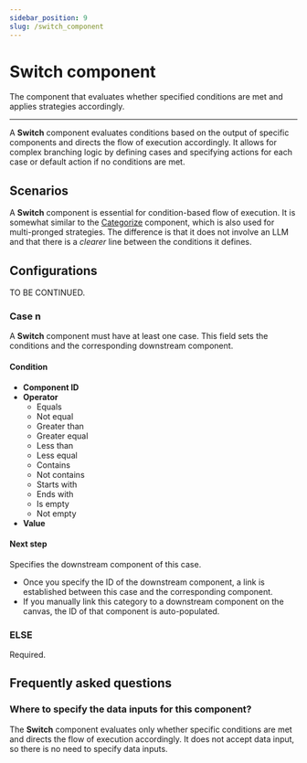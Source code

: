 ```yaml
---
sidebar_position: 9
slug: /switch_component
---
```


# Switch component

The component that evaluates whether specified conditions are met and applies strategies accordingly. 

---

A **Switch** component evaluates conditions based on the output of specific components and directs the flow of execution accordingly. It allows for complex branching logic by defining cases and specifying actions for each case or default action if no conditions are met.

## Scenarios

A **Switch** component is essential for condition-based flow of execution. It is somewhat similar to the [Categorize](https://ragflow.io/docs/dev/categorize_component) component, which is also used for multi-pronged strategies. The difference is that it does not involve an LLM and that there is a *clearer* line between the conditions it defines. 

## Configurations

TO BE CONTINUED.

### Case n

A **Switch** component must have at least one case. This field sets the conditions and the corresponding downstream component.

#### Condition

- **Component ID**
- **Operator**
  - Equals
  - Not equal
  - Greater than
  - Greater equal
  - Less than
  - Less equal
  - Contains 
  - Not contains 
  - Starts with
  - Ends with
  - Is empty
  - Not empty
- **Value**

#### Next step

Specifies the downstream component of this case.

- Once you specify the ID of the downstream component, a link is established between this case and the corresponding component.
- If you manually link this category to a downstream component on the canvas, the ID of that component is auto-populated.


### ELSE 

Required.

## Frequently asked questions

### Where to specify the data inputs for this component?

The **Switch** component evaluates only whether specific conditions are met and directs the flow of execution accordingly. It does not accept data input, so there is no need to specify data inputs.